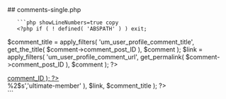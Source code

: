 

<div class="phpdocumentor-element -file">
    ## comments-single.php

        

    
       ```php showLineNumbers=true copy
       <?php if ( ! defined( 'ABSPATH' ) ) exit;

$comment_title = apply_filters( 'um_user_profile_comment_title', get_the_title( $comment->comment_post_ID ), $comment );
$link = apply_filters( 'um_user_profile_comment_url', get_permalink( $comment->comment_post_ID ), $comment ); ?>

<div class="um-item">
	<div class="um-item-link">
		<i class="um-icon-chatboxes"></i>
		<a href="<?php echo esc_url( get_comment_link( $comment->comment_ID ) ); ?>">
			<?php echo get_comment_excerpt( $comment->comment_ID ); ?>
		</a>
	</div>
	<div class="um-item-meta">
		<span><?php printf( __( 'On <a href="%1$s">%2$s</a>','ultimate-member' ), $link, $comment_title ); ?></span>
	</div>
</div>
       ```
</div>
